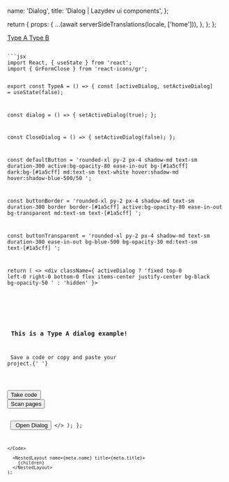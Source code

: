 


  name: 'Dialog',
  title: 'Dialog | Lazydev ui components',
};

  return {
    props: {
      ...(await serverSideTranslations(locale, ['home'])),
    },
  };
};

<SidebarLink>
  <a href="#typea" className="text-right">
    Type A
  </a>
  <a href="#typeb" className="text-right">
    Type B
  </a>
</SidebarLink>

<PrevAndNext leftPath="/docs/components/tooltip" rightPath="/docs/components/pagination" />

<div id="typea" />

<ComponentExample
  name="Type A"
  paragraph="Ranglar va ikonkalar ixtiyoriy! O'zingizga ma'qul rangni qo'llashingiz mumkin. Kodni olmoqchi bo'sangiz Show code tugmasini bosing">
  <TypeA />
</ComponentExample>

<Code>
```jsx
import React, { useState } from 'react';
import { GrFormClose } from 'react-icons/gr';

export const TypeA = () => {
  const [activeDialog, setActiveDialog] = useState(false);

  const dialog = () => {
    setActiveDialog(true);
  };

  const CloseDialog = () => {
    setActiveDialog(false);
  };

  const defaultButton =
    'rounded-xl py-2 px-4 shadow-md text-sm duration-300 active:bg-opacity-80 ease-in-out bg-[#1a5cff] dark:bg-[#1a5cff] md:text-sm text-white hover:shadow-md hover:shadow-blue-500/50 ';

  const buttonBorder =
    'rounded-xl py-2 px-4 shadow-md text-sm duration-300 border border-[#1a5cff] active:bg-opacity-80 ease-in-out bg-transparent md:text-sm text-[#1a5cff] ';

  const buttonTransparent =
    'rounded-xl py-2 px-4 shadow-md text-sm duration-300 ease-in-out bg-blue-500 bg-opacity-30 md:text-sm text-[#1a5cff] ';

  return (
    <>
      <div
        className={
          activeDialog
            ? 'fixed top-0 left-0 right-0 bottom-0 flex items-center justify-center bg-black bg-opacity-50 '
            : 'hidden'
        }>
        <div className="relative w-[20rem] md:w-[25rem] p-6 bg-white dark:bg-darkPrimary shadow-lg rounded-xl">
          <div
            onClick={CloseDialog}
            className="absolute -top-1 -right-1 hover:top-0 hover:right-0 p-1.5 rounded-lg bg-white dark:bg-darkPrimary shadow-lg cursor-pointer duration-200">
            <GrFormClose className="text-primary dark:text-white" />
          </div>
          <img
            className="mx-auto w-28 mb-2"
            src="https://media0.giphy.com/media/v8Vux9WxXcnXEnOGn1/giphy.gif?cid=ecf05e47zn1myog0zrkd309o2vq605ztag8vqqu9v1zguc7t&rid=giphy.gif&ct=s"
            alt=""
          />
          <div className="space-y-1 text-center text-primary dark:text-white">
            <h3 className="text-lg font-semibold">
              This is a Type A dialog example!
            </h3>
            <p className="text-sm">
              Save a code or copy and paste your project.{' '}
            </p>
          </div>
          <div className="flex items-center justify-center space-x-2 mt-4">
            <button className={buttonBorder}>Take code</button>
            <button className={buttonTransparent}>Scan pages</button>
          </div>
        </div>
      </div>
      <button onClick={dialog} className={defaultButton}>
        Open Dialog
      </button>
    </>
  );
};
```
</Code>

  <NestedLayout name={meta.name} title={meta.title}>
    {children}
  </NestedLayout>
);

